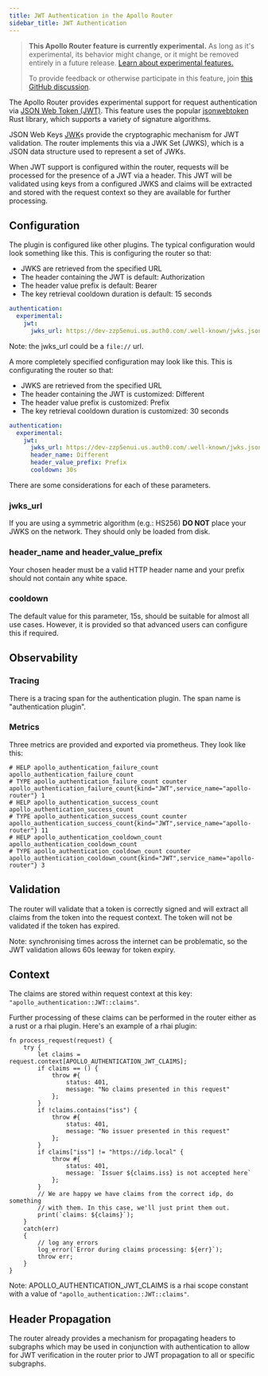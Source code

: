```yaml
---
title: JWT Authentication in the Apollo Router
sidebar_title: JWT Authentication
---
```


> **This Apollo Router feature is currently experimental.** As long as it's experimental, its behavior might change, or it might be removed entirely in a future release. [Learn about experimental features.](/resources/product-launch-stages#experimental-features)
>
> To provide feedback or otherwise participate in this feature, join [this GitHub discussion](https://github.com/apollographql/router/discussions/2391).

The Apollo Router provides experimental support for request authentication via [JSON Web Token (JWT)](https://www.rfc-editor.org/rfc/rfc7519). This feature uses the popular [jsonwebtoken](https://crates.io/crates/jsonwebtoken) Rust library, which supports a variety of signature algorithms.

JSON Web Keys [JWK](https://www.rfc-editor.org/rfc/rfc7517)s provide the cryptographic mechanism for JWT validation. The router implements this via a JWK Set (JWKS), which is a JSON data structure used to represent a set of JWKs.

When JWT support is configured within the router, requests will be processed for the presence of a JWT via a header. This JWT will be validated using keys from a configured JWKS and claims will be extracted and stored with the request context so they are available for further processing.

## Configuration

The plugin is configured like other plugins. The typical configuration would look something like this. This is configuring the router so that:
 - JWKS are retrieved from the specified URL
 - The header containing the JWT is default: Authorization
 - The header value prefix is default: Bearer
 - The key retrieval cooldown duration is default: 15 seconds

```yaml title="typical.yaml"
authentication:
  experimental:
    jwt:
      jwks_url: https://dev-zzp5enui.us.auth0.com/.well-known/jwks.json
```

Note: the jwks_url could be a `file://` url.

A more completely specified configuration may look like this. This is configurating the router so that:

 - JWKS are retrieved from the specified URL
 - The header containing the JWT is customized: Different
 - The header value prefix is customized: Prefix
 - The key retrieval cooldown duration is customized: 30 seconds

```yaml title="complete.yaml"
authentication:
  experimental:
    jwt:
      jwks_url: https://dev-zzp5enui.us.auth0.com/.well-known/jwks.json
      header_name: Different
      header_value_prefix: Prefix
      cooldown: 30s
```

There are some considerations for each of these parameters.

### jwks_url

If you are using a symmetric algorithm (e.g.: HS256) **DO NOT** place your JWKS on the network. They should only be loaded from disk.

### header_name and header_value_prefix

Your chosen header must be a valid HTTP header name and your prefix should not contain any white space.

### cooldown

The default value for this parameter, 15s, should be suitable for almost all use cases. However, it is provided so that advanced users can configure this if required.

## Observability

### Tracing

There is a tracing span for the authentication plugin. The span name is "authentication plugin".

### Metrics

Three metrics are provided and exported via prometheus. They look like this:

```
# HELP apollo_authentication_failure_count apollo_authentication_failure_count
# TYPE apollo_authentication_failure_count counter
apollo_authentication_failure_count{kind="JWT",service_name="apollo-router"} 1
# HELP apollo_authentication_success_count apollo_authentication_success_count
# TYPE apollo_authentication_success_count counter
apollo_authentication_success_count{kind="JWT",service_name="apollo-router"} 11
# HELP apollo_authentication_cooldown_count apollo_authentication_cooldown_count
# TYPE apollo_authentication_cooldown_count counter
apollo_authentication_cooldown_count{kind="JWT",service_name="apollo-router"} 3
```

## Validation

The router will validate that a token is correctly signed and will extract all claims from the token into the request context. The token will not be validated if the token has expired. 

Note: synchronising times across the internet can be problematic, so the JWT validation allows 60s leeway for token expiry.

## Context

The claims are stored within request context at this key: `"apollo_authentication::JWT::claims"`.

Further processing of these claims can be performed in the router either as a rust or a rhai plugin. Here's an example of a rhai plugin:

```rhai title="jwt_claims.rhai"
fn process_request(request) {
    try {
        let claims = request.context[APOLLO_AUTHENTICATION_JWT_CLAIMS];
        if claims == () {
            throw #{
                status: 401,
                message: "No claims presented in this request"
            };
        }
        if !claims.contains("iss") {
            throw #{
                status: 401,
                message: "No issuer presented in this request"
            };
        }
        if claims["iss"] != "https://idp.local" {
            throw #{
                status: 401,
                message: `Issuer ${claims.iss} is not accepted here`
            };
        }
        // We are happy we have claims from the correct idp, do something
        // with them. In this case, we'll just print them out.
        print(`claims: ${claims}`);
    }
    catch(err)
    {
        // log any errors
        log_error(`Error during claims processing: ${err}`);
        throw err;
    }
}
```

Note: APOLLO_AUTHENTICATION_JWT_CLAIMS is a rhai scope constant with a value of `"apollo_authentication::JWT::claims"`.

## Header Propagation

The router already provides a mechanism for propagating headers to subgraphs which may be used in conjunction with authentication to allow for JWT verification in the router prior to JWT propagation to all or specific subgraphs.
